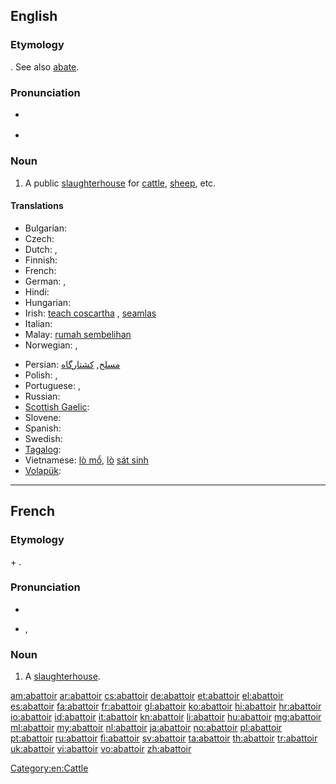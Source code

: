 ==English==
{{was wotd|2008|December|7}}
{{Wikisource1911Enc|Abattoir}}

===Etymology===
{{etyl|fr|en}} {{term|abattoir|lang=fr}}. See also [[abate]].

===Pronunciation===
* {{a|UK|US}} {{IPA|/ˈæb.ə.twɑː/}}
* {{audio|en-us-abattoir.ogg|Audio (US)}}

===Noun===
{{en-noun}}

# A public [[slaughterhouse]] for [[cattle]], [[sheep]], etc.

====Translations====
{{trans-top|public slaughterhouse}}
* Bulgarian: {{t+|bg|кланица|f}}
* Czech: {{t-|cs|jatky|f|p}}
* Dutch: {{t+|nl|slachthuis|n}}, {{t+|nl|abattoir|n}}
* Finnish: {{t+|fi|teurastamo}}
* French: {{t+|fr|abattoir|m}}
* German: {{t-|de|Schlachthaus|n}}, {{t+|de|Schlachthof|m}}
* Hindi: {{t|hi|बूचड़खाना|m|xs=Hindi}}
* Hungarian: {{t+|hu|vágóhíd}}
* Irish: [[teach coscartha]] {{m}}, [[seamlas]]
* Italian: {{t-|it|mattatoio}}
* Malay: [[rumah sembelihan]]
* Norwegian: {{t|no|slakterhus|n}}, {{t+|no|slakteri|n}}
{{trans-mid}}
* Persian: [[مسلخ]], [[کشتارگاه]]
* Polish: {{t|pl|rzeźnia|f}}, {{t|pl|ubojnia|f}}
* Portuguese: {{t+|pt|matadouro}}, {{t+|pt|açougue}}
* Russian: {{t+|ru|бойня|f|tr=bójn'a}}
* [[Scottish Gaelic]]: {{t-|gd|taigh-spadaidh|m|xs=Scottish Gaelic}}
* Slovene: {{t|sl|klavnica|f}}
* Spanish: {{t|es|matadero|m}}
* Swedish: {{t|sv|slakthus}}
* [[Tagalog]]: {{t|tl|bahay-katayan}}
* Vietnamese: [[lò mổ]], [[lò]] [[sát sinh]]
* [[Volapük]]: {{t|vo|pugöp}}
{{trans-bottom}}

[[Category:en:Cattle]]

----

==French==

===Etymology===
{{term|abattre|Abattre|to slaughter}} + {{term|-oir}}.

===Pronunciation===
* {{audio|Fr-abattoir.ogg|audio}}
* {{IPA|/a.ba.twaʁ/|lang=fr}}, {{SAMPA|/a.ba.twaR/}}

===Noun===
{{fr-noun|m}}

# A [[slaughterhouse]].

[[am:abattoir]]
[[ar:abattoir]]
[[cs:abattoir]]
[[de:abattoir]]
[[et:abattoir]]
[[el:abattoir]]
[[es:abattoir]]
[[fa:abattoir]]
[[fr:abattoir]]
[[gl:abattoir]]
[[ko:abattoir]]
[[hi:abattoir]]
[[hr:abattoir]]
[[io:abattoir]]
[[id:abattoir]]
[[it:abattoir]]
[[kn:abattoir]]
[[li:abattoir]]
[[hu:abattoir]]
[[mg:abattoir]]
[[ml:abattoir]]
[[my:abattoir]]
[[nl:abattoir]]
[[ja:abattoir]]
[[no:abattoir]]
[[pl:abattoir]]
[[pt:abattoir]]
[[ru:abattoir]]
[[fi:abattoir]]
[[sv:abattoir]]
[[ta:abattoir]]
[[th:abattoir]]
[[tr:abattoir]]
[[uk:abattoir]]
[[vi:abattoir]]
[[vo:abattoir]]
[[zh:abattoir]]
